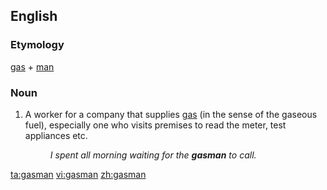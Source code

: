 ==English==

===Etymology===
[[gas]] + [[man]]

===Noun===
{{en-noun|gasmen}}

# {{colloquial}} A worker for a company that supplies [[gas]] (in the sense of the gaseous fuel), especially one who visits premises to read the meter, test appliances etc. 
#:''I spent all morning waiting for the '''gasman''' to call.''

[[ta:gasman]]
[[vi:gasman]]
[[zh:gasman]]